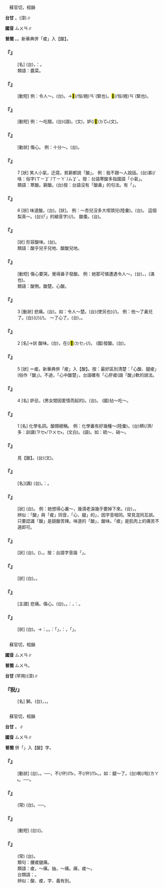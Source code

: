 
=={{ruby|酸|ㄙㄨㄢ}}==

　蘇官切，桓韻

'''台甘''' {{ruby|(文)|ㄙㄨㄢ}}。{{ruby|(語)|ㄙㆭ}}{{ruby|。|ㄙㄨㆪ}}(漳)∥

'''國音''' <rt>ㄙㄨㄢ</rt>∥

'''普閩''' {{ruby|(文)|ㄙㄨㄢ}}。{{ruby|(白)|ㄙㆭ}}。新華典併「痠」入【酸】。

    

==='''『{{ruby|酸|ㄙㄨㄢ}}{{ruby|菜|ㄘㄞˋ}}』'''===
: [名] (台){{ruby|鹹|ㄍㄧㆰˊ}}{{ruby|菜|ㄘㄞ˪}}，{{ruby|罕|ㄏㄢˋ}}{{ruby|講|ㄍㆲˋ}}{{ruby|→|ㄍㆲ}}：{{ruby|酸|ㄙㆭ}}{{ruby|菜|ㄘㄞ˪}}。
:類語：醬菜。
:
    

==='''『{{ruby|酸|ㄙㄨㄢ}}{{ruby|楚|ㄔㄨˇ}}』'''===
: [動短] 例：令人～。(台){{ruby|使|ㄙㄨˋ}}{{ruby|人|ㄌㄤˊ}}{{ruby|心|ㄒㄧㆬ}}{{ruby|酸|ㄙㆭ}}。{{ruby|心|ㄒㄧㆬ}}{{ruby|頭|ㄊㄠˊ}}{{ruby|艱|ㄍㄢ}}{{ruby|難|ㄌㄢˊ}}→{{ruby|艱|ㄍㄢ}}<mark>&#xffee0;</mark>(/恒/緪)<rt>ㄢˊ</rt>(緊也)。<mark>&#xffee0;</mark>(/恒/緪)<rt>ㄢˊ</rt>(緊也)。
    

==='''『{{ruby|拈|ㄋㄧㄢ}}{{ruby|酸|ㄙㄨㄢ}}』'''===
: [動短] 例：～吃醋。(台){{ruby|食|ㄐㄧㄚㆷ ͘}}{{ruby|醋|ㄘㆦ˪}}(語)。{{ruby|妒|ㄉㆦ˪}}{{ruby|忌|ㄎㄧ˫}}(文)，{{ruby|嫉|ㄐㄧㆵ ͘}}妒(/<mark>&#xf94fd;</mark>)<rt>ㄉㆦ˪</rt>(文)。
    

==='''『{{ruby|悲|ㄅㄟ}}{{ruby|酸|ㄙㄨㄢ}}』'''===
: [動狀] 傷心。 例：十分～。(台){{ruby|真|ㄐㄧㄣ}}{{ruby|傷|ㄒㄧㆲ}}{{ruby|心|ㄒㄧㆬ}}。
    

==='''『{{ruby|酸|ㄙㄨㄢ}}』'''===
:7  [狀] 笑人小氣，迂腐，貧窮都說「酸」。 例：我不跟～人說話。(台){{ruby|<mark>&#xf8fbe;</mark>|ㄏㄧㆵ}}{{ruby|丌|ㆤ}}{{ruby|人|ㄌㄤˊ}}{{ruby|寒|ㄏㄢˊ}}{{ruby|酸|ㄙㄨㄢ}}{{ruby|我|ㆣㄨㄚˋ}}{{ruby|無|ㆠㄜˊ}}甚(/啥：俗字)<rt>ㄒㄧㆩˋ/ㄒㄧㄚˋ/ㄙㆩˋ</rt>{{ruby|愛|ㄞ˪}}{{ruby|含|ㄏㆰ}}{{ruby|伊|ㄧ}}{{ruby|講|ㄍㆲˋ}}{{ruby|→|ㄍㆲ}}{{ruby|話|ㄨㆤ˫}}。按：台語寒酸多指國語「小氣」。
:類語：寒酸。窮酸。(台)按：台語沒有「酸鼻」的句法。有「{{ruby|嚨|ㄋㄚˊ/ㄌㄚˊ}}{{ruby|喉|ㄠˊ}}{{ruby|<mark>&#xffbc3;</mark>|ㄉㆪ˫}}」。
:
    

==='''『{{ruby|酸|ㄙㄨㄢ}}』'''===
:6  [狀] 味道酸。(台){{ruby|味|ㆠㄧ˫}}{{ruby|酸|ㄙㆭ}}。{{ruby|酸|ㄙㆭ}}{{ruby|酸|ㄙㆭ}}[狀]。 例：～杏兒沒多大喫頭兒(陸彙)。(台){{ruby|酸|ㄙㆭ}}{{ruby|杏|ㄏㄧㄥ˫}}{{ruby|無|ㆠㄜˊ}}{{ruby|<mark>&#xffa42;</mark>|ㄍㄚㆷ}}{{ruby|若|ㄌㄨㄚ˫/ㆣㄨㄚ˫}}{{ruby|好|ㄏㄜˋ}}{{ruby|食|ㄐㄧㄚㆷ ͘}}。 這個梨真～。(台){{ruby|<mark>&#xffb50;</mark>|ㄐㄧㆵ}}(「{{ruby|此|ㄐㄧˋ}}{{ruby|一|ㄐㄧㆵ ͘}}」的縮音字)(/{{ruby|此|ㄐㄧㆵ}}){{ruby|粒|ㄌㄧㄚㆴ ͘}}{{ruby|梨|ㄌㄞˊ}}{{ruby|仔|ㄚ}}{{ruby|真|ㄐㄧㄣ}}{{ruby|酸|ㄙㆭ}}。 酸棗。(台){{ruby|酸|ㄙㆭ}}{{ruby|棗|ㄗㄜˋ}}{{ruby|仔|ㄚ}}。
    

==='''『{{ruby|酸|ㄙㄨㄢ}}{{ruby|溜|ㄌㄧㄡ}}』'''===
: [狀] 形容酸味。(台){{ruby|酸|ㄙㆭ}}{{ruby|溜|ㄫㄧㄨㆷ}}{{ruby|溜|ㄫㄧㄨㆷ}}。
:類語：酸乎兒乎兒地、酸酸兒地。
:
    

==='''『{{ruby|酸|ㄙㄨㄢ}}{{ruby|鼻|ㄅㄧˊ}}』'''===
: [動短] 傷心要哭。覺得鼻子發酸。 例：她那可憐遭遇令人～。(台){{ruby|伊|ㄧ}}{{ruby|<mark>&#xf9075;</mark>|ㄏㄧㄚㆷ}}{{ruby|恁|ㄌㄧㄣ˪}}{{ruby|可|ㄎㄜˋ}}{{ruby|憐|ㄌㄧㄢˊ}}，{{ruby|看|ㄎㄨㆩ˪}}{{ruby|著|ㄉㄧㄜㆷ ͘}}{{ruby|會|ㄨㆤ˫/ㆤ˫}}{{ruby|心|ㄒㄧㆬ}}{{ruby|頭|ㄊㄠˊ}}{{ruby|酸|ㄙㆭ}}，{{ruby|嚨|ㄌㄚˊ}}{{ruby|喉|ㄠˊ}}{{ruby|<mark>&#xffa49;</mark>|ㆠㆤㆷ/ㆠㄨㆤㆷ}}{{ruby|<mark>&#xffbc3;</mark>|ㄉㆪ˫}}(滿也){{ruby|起|·ㄎㄧˋ}}{{ruby|來|·ㄌㄞˊ}}。
:類語：酸惻。酸楚。心酸。
:
    

==='''『{{ruby|酸|ㄙㄨㄢ}}』'''===
:3  [動狀] 悲痛。(台){{ruby|心|ㄒㄧㆬ}}{{ruby|酸|ㄙㆭ}}。如：令人～楚。(台){{ruby|付|ㄏㆦ˫}}(使另也)(/{{ruby|害|ㄏㄞ˫}}){{ruby|人|ㄌㄤˊ}}{{ruby|心|ㄒㄧㆬ}}{{ruby|酸|ㄙㆭ}}。 例：他～了鼻兒了。(台){{ruby|伊|ㄧ}}({{ruby|聽|ㄊㄧㆩ}}{{ruby|著|ㄉㄧㄜㆷ ͘}}{{ruby|某|ㆠㆦˋ}}{{ruby|某|ㆠㆦˋ}}{{ruby|載|ㄉㄞ˫}}(/{{ruby|戴|ㄉㄞ˪}}){{ruby|事|ㄐㄧ˪}}(/{{ruby|事|ㄉㄞ˫}}{{ruby|情|ㄐㄧ˪}}){{ruby|心|ㄒㄧㆬ}}{{ruby|酸|ㄙㆭ/ㄙㄨㆪ}}。 ～了心了。(台){{ruby|心|ㄒㄧㆬ}}{{ruby|酸|ㄙㆭ}}，{{ruby|悲|ㄅㄧ}}{{ruby|傷|ㄒㄧㆲ}}。
:
    

==='''『{{ruby|酸|ㄙㄨㄢ}}』'''===
:2  [名]→狀 酸味。(台){{ruby|一|ㄐㄧㆵ ͘}}{{ruby|種|ㄐㄧㆲˋ}}{{ruby|親|ㄑㄧㄣ}}{{ruby|像|ㄑㄧㆧ˫/ㄑㄧㆫ˫}}{{ruby|醋|ㄘㆦ˪}}{{ruby|<mark>&#xf8fbe;</mark>|ㄏㄧㆵ}}{{ruby|款|ㄎㄨㄢˋ}}{{ruby|丌|ㆤ}}{{ruby|味|ㆠㄧ˫}}，{{ruby|食|ㄐㄧㄚㆷ ͘}}{{ruby|物|ㄇㄧㆷ ͘/ㄇㆭㆷ ͘}}在(/<mark>&#xf9549;</mark>)<rt>ㄉㆤㆷ</rt>{{ruby|<mark>&#xffa49;</mark>|ㆠㆤㆷ/ㆠㄨㆤㆷ}}{{ruby|臭|ㄘㄠ˪}}{{ruby|去|ㄎㄧ˪}}(/{{ruby|<mark>&#xffbd2;</mark>|ㄠ˪}}{{ruby|去|ㄎㄧ˪}}){{ruby|先|ㄒㄧㄥ}}{{ruby|有|ㄨ˫}}{{ruby|酸|ㄙㆭ}}{{ruby|味|ㆠㄧ˫}}。 (國)發酸。(台){{ruby|臭|ㄘㄠ˪}}{{ruby|酸|ㄙㆭ/ㄙㄨㆪ}}。
:
    

==='''『{{ruby|酸|ㄙㄨㄢ}}』'''===
:5  [狀] ＝痠。新華典併「痠」入【酸】。按：最好區別清楚：「心酸、腿痠」(俗作「酸」)。不過，「心中酸楚」，台語確有「心肝痠(諧「酸」)軟的說法。
    

==='''『{{ruby|酸|ㄙㄨㄢ}}』'''===
:4  [名] 妒忌，(男女間因愛情而起的)。(台){{ruby|食|ㄐㄧㄚㆷ ͘}}{{ruby|醋|ㄘㆦ˪}}。 (國)拈～吃～。
    

==='''『{{ruby|酸|ㄙㄨㄢ}}』'''===
:1  [名] 化學名詞。酸類總稱。 例：化學裏有好幾種～(陸彙)。(台){{ruby|化|ㄏㄨㄚ˪}}{{ruby|學|ㄏㄚㆶ ͘}}{{ruby|元|ㆣㄨㄢˊ}}{{ruby|素|ㄙㆦ˪}}{{ruby|內|ㄌㄞ˫}}{{ruby|面|ㆠㄧㄣ˫}}{{ruby|有|ㄨ˫}}{{ruby|真|ㄐㄧㄣ}}穧(/濟/多：訓讀)<rt>ㄗㆤ˫/ㄗㄨㆤ˫</rt>{{ruby|種|ㄐㄧㆲˋ}}{{ruby|丌|ㆤ}}{{ruby|酸|ㄙㆭ}}。{{ruby|酸|ㄙㄨㄢ}}(文白)。{{ruby|酸|ㄙㆭ}}(語)。如：硫～、硝～。
    

==='''『{{ruby|草|ㄘㄠˇ}}{{ruby|酸|ㄙㄨㄢ}}』'''===
:  見【{{ruby|蓨|ㄒㄧㄨ}}酸】。(台){{ruby|蓨|ㄒㄧㄨ}}{{ruby|酸|ㄙㆭ/ㄙㄨㄢ}}(文)。{{ruby|草|ㄘㄜˋ}}{{ruby|酸|ㄙㆭ/ㄙㄨㄢ}}
    

==='''『{{ruby|酸|ㄙㄨㄢ}}{{ruby|秀|ㄒㄧㄡˋ}}{{ruby|才|ㄘㄞˊ}}』'''===
: [名](諷) (台){{ruby|貶|ㄅㄧㄢˋ}}。{{ruby|稱|ㄑㄧㄥ}}：{{ruby|淤|ㄨ˪}}{{ruby|滯|ㄉㄨ˪}}{{ruby|不|ㄅㄨㆵ}}{{ruby|通|ㄊㆲ}}{{ruby|人|ㆢㄧㄣˊ/ㄌㄧㄣˊ}}{{ruby|情|ㄐㄧㄥˊ}}{{ruby|丌|ㆤ}}{{ruby|讀|ㄊㄚㆶ ͘}}{{ruby|冊|ㄘㆤㆷ}}{{ruby|人|ㄌㄤˊ}}。
    

==='''『{{ruby|酸|ㄙㄨㄢ}}{{ruby|不|ㄅㄨˋ}}{{ruby|溜|ㄌㄧㄡ}}{{ruby|秋|ㄑㄧㄡ}}』'''===
: [狀] (台){{ruby|心|ㄒㄧㆬ}}{{ruby|肝|ㄍㄨㆩ}}{{ruby|艱|ㄍㄢ}}{{ruby|難|ㄢˊ}}。 例：她想得心裏～，幾滴老淚幾乎要掉下來。(台){{ruby|伊|ㄧ}}{{ruby|想|ㄒㄧㆫ˫/ㄒㄧㆧ˫}}{{ruby|到|ㄍㄚㆷ}}{{ruby|心|ㄒㄧㆬ}}{{ruby|肝|ㄍㄨㆩ}}{{ruby|艱|ㄍㄢ}}{{ruby|難|ㄢˊ}}，{{ruby|幾|ㄍㄨㄧˋ}}{{ruby|滴|ㄉㄧㆷ}}{{ruby|目|ㆠㄚㆶ ͘}}{{ruby|屎|ㄙㄞˋ}}{{ruby|強|ㄍㄧㆲˊ}}{{ruby|強|ㄍㄧㆲˊ}}{{ruby|<mark>&#xffa49;</mark>|ㆠㆤㆷ/ㆠㄨㆤㆷ}}{{ruby|滴|ㄉㄧㆷ}}{{ruby|落|ㄌㄜㆷ ͘}}{{ruby|來|·ㄌㄞˊ}}。
:辨似：「酸」與「痠」同音，「心{{ruby|酸|ㄙㄨㄢ}}、腿{{ruby|痠|ㄙㄨㄢ}}」的{{ruby|「|ㄙㄨㄢ}}」，因字音相同。常見混同互誤。只要認識「酸」是甜酸苦辣。味道的「酸」，酸味。「痠」是肌肉上的痛苦不適即可。
:
    

==='''『{{ruby|寒|ㄏㄢˊ}}{{ruby|酸|ㄙㄨㄢ}}』'''===
: [狀] (台){{ruby|寒|ㄏㄢˊ}}{{ruby|酸|ㄙㄨㄢ}}。{{ruby|古|ㄍㆦˋ}}{{ruby|早|ㄗㄚˋ}}({{ruby|譏|ㄍㄧ}}){{ruby|笑|ㄑㄧㄜ˪}}{{ruby|讀|ㄊㄚㆶ ͘}}{{ruby|冊|ㄘㆤㆷ}}{{ruby|人|ㄌㄤˊ}}{{ruby|散|ㄙㄢˋ}}{{ruby|赤|ㄑㄧㄚㆷ}}，{{ruby|小|ㄒㄧㄜˋ}}{{ruby|氣|ㄎㄧ˪}}{{ruby|<mark>&#xffa45;</mark>|ㆠㆤ˫/ㆠㄨㆤ˫}}{{ruby|大|ㄉㄞ˫}}{{ruby|方|ㄏㆲ}}{{ruby|丌|ㆤ}}{{ruby|款|ㄎㄨㄢˋ}}。按：台語字音諧「{{ruby|寒|ㄏㄢˊ}}{{ruby|暄|ㄙㄨㄢ}}」。
    

==='''『{{ruby|窮|ㄑㄩㄥˊ}}{{ruby|酸|ㄙㄨㄢ}}』'''===
: [狀] (台){{ruby|窮|ㄍㄧㄥˊ}}{{ruby|酸|ㄙㆭ}}。{{ruby|笑|ㄑㄧㄜ˪}}{{ruby|讀|ㄊㄚㆶ ͘}}{{ruby|冊|ㄘㆤㆷ}}{{ruby|人|ㄌㄤˊ}}{{ruby|迂|ㄨ˪}}{{ruby|滯|ㄉㄨ˪}}{{ruby|拘|ㄎㄨ}}{{ruby|守|ㄒㄧㄨˋ}}{{ruby|丌|ㆤ}}{{ruby|款|ㄎㄨㄢˋ}}。
    

==='''『{{ruby|心|ㄒㄧㄣ}}{{ruby|酸|ㄙㄨㄢ}}』'''===
: [主謂] 悲痛。傷心。(台){{ruby|心|ㄒㄧㆬ}}{{ruby|酸|ㄙㆭ}}。{{ruby|心|ㄒㄧㆬ}}{{ruby|肝|ㄍㄨㆩ}}{{ruby|艱|ㄍㄢ}}{{ruby|難|ㄢˊ}}{{ruby|←|ㄌㄢˊ}}。{{ruby|按|ㄢ˪}}：{{ruby|酸|ㄙㆭ}}，{{ruby|諧|ㄏㄞˊ}}：{{ruby|痠|ㄙㆭ}}。
    

==='''『{{ruby|辛|ㄒㄧㄣ}}{{ruby|酸|ㄙㄨㄢ}}』'''===
: [狀] (台){{ruby|蘞|ㄏㄧㆰ}}{{ruby|合|ㄍㄚㆷ}}{{ruby|酸|ㄙㆭ}}。→{{ruby|比|ㄅㄧˋ}}{{ruby|喻|ㆡㄨ˫/ㄌㄨ˫}}：{{ruby|悲|ㄅㄧ}}{{ruby|傷|ㄒㄧㆲ}}{{ruby|痛|ㄊㄧㆩ˪}}。{{ruby|痛|ㄊㆲ˪}}{{ruby|苦|ㄎㆦˋ}}。{{ruby|按|ㄢ˪}}：{{ruby|像|ㄑㄧㆧ˫/ㄑㄧㆫ˫}}「{{ruby|食|ㄐㄧㄚㆷ ͘}}{{ruby|苦|ㄎㆦˋ}}」，{{ruby|是|ㄒㄧ˫}}：{{ruby|食|ㄐㄧㄚㆷ ͘}}{{ruby|著|ㄉㄧㄜㆷ ͘}}{{ruby|苦|ㄎㆦˋ}}{{ruby|味|ㆠㄧ˫}}，{{ruby|亦|ㄧㄚㆷ ͘}}{{ruby|是|ㄒㄧ˫}}{{ruby|轉|ㄗㄨㄢˋ}}{{ruby|指|ㄐㄧˋ}}{{ruby|受|ㄒㄧㄨ˫}}{{ruby|著|ㄉㄧㄜㆷ ͘}}「{{ruby|苦|ㄎㆦˋ}}{{ruby|痛|ㄊㄤ˪}}」{{ruby|丌|ㆤ}}{{ruby|經|ㄍㄧㄥ}}{{ruby|驗|ㆣㄧㆰ˫}}。
    

=={{ruby|狻|ㄙㄨㄢ}}==

　蘇官切，桓韻

'''國音''' <rt>ㄙㄨㄢ</rt>∥

'''普閩''' <rt>ㄙㄨㄢ</rt>。

'''台甘''' {{ruby|(文)|ㄙㄨㄢ}}(罕用){{ruby|。|ㄙㄨㆩ}}(漳)∥

    

==='''『{{ruby|狻|ㄙㄨㄢ}}猊/{{ruby|麑|ㄋㄧˊ}}』'''===
: [名] 獅{{ruby|子|·ㄗˇ}}。(台){{ruby|狻|ㄙㄨㄢ}}{{ruby|猊|ㆣㆤˊ}}，{{ruby|傳|ㄊㄨㄢˊ}}{{ruby|說|ㄙㄨㆤㆷ}}{{ruby|上|ㄒㄧㆲ˫}}{{ruby|丌|ㆤ}}{{ruby|猛|ㆠㄧㄥˋ}}{{ruby|獸|ㄒㄧㄨ˪}}，{{ruby|虎|ㄏㆦˋ}}{{ruby|獅|ㄙㄞ}}{{ruby|之|ㄐㄧ}}{{ruby|類|ㄌㄨㄧ˫}}。
    

=={{ruby|痠|ㄙㄨㄢ}}==

　蘇官切，桓韻

'''台甘''' {{ruby|(文)|ㄙㄨㄢ}}。{{ruby|(語)|ㄙㆭ}}∥

'''國音''' <rt>ㄙㄨㄢ</rt>∥

'''普閩''' 併「{{ruby|痠|ㄙㄨㄢ}}」入【酸】字。

    

==='''『{{ruby|痠|ㄙㄨㄢ}}』'''===
: [動狀] (台){{ruby|痠|ㄙㆭ}}，{{ruby|痠|ㄙㆭ}}{{ruby|軟|ㄋㆭˋ}}。──{{ruby|因|ㄧㄣ}}{{ruby|為|ㄨㄧ˫}}{{ruby|過|ㄍㄨㆤ˪/ㄍㆤ˪}}{{ruby|度|ㄉㆦ˫}}{{ruby|丌|ㆤ}}{{ruby|疲|ㄆㄧˊ}}{{ruby|勞|ㄌㄜˊ}}{{ruby|或|ㄧㄚㆷ ͘}}{{ruby|是|ㄒㄧ˫}}{{ruby|破|ㄆㄨㄚ˪}}{{ruby|病|ㄅㆪ˫/ㄅㆥ˫}}{{ruby|所|ㄙㆦˋ}}{{ruby|引|ㄧㄣˋ}}{{ruby|起|ㄎㄧˋ}}{{ruby|丌|ㆤ}}{{ruby|骨|ㄍㄨㆵ}}{{ruby|肉|ㆠㄚㆷ}}{{ruby|丌|ㆤ}}{{ruby|微|ㆠㄧˊ}}{{ruby|痛|ㄊㄧㆩ˪}}，{{ruby|講|ㄍㆲˋ}}{{ruby|→|ㄍㆲ}}{{ruby|痛|ㄊㄧㆩ˪}}{{ruby|又|ㄧㄨ˫}}不(/伓)<rt>ㆬ˫</rt>{{ruby|是|ㄒㄧ˫}}{{ruby|疼|ㄊㄧㆩ˪}}，{{ruby|講|ㄍㆲˋ}}{{ruby|→|ㄍㆲ}}{{ruby|是|ㄒㄧ˫}}{{ruby|麻|ㄇㄨㄚˊ}}{{ruby|又|ㄧㄨ˫}}{{ruby|亦|ㄧㄚㆷ ͘}}不(/伓)<rt>ㆬ˫</rt>{{ruby|是|ㄒㄧ˫}}。{{ruby|是|ㄒㄧ˫}}{{ruby|一|ㄐㄧㆵ ͘}}{{ruby|種|ㄐㄧㆲˋ}}{{ruby|丌|ㆤ}}{{ruby|無|ㆠㄜˊ}}{{ruby|力|ㄌㄚㆵ ͘}}{{ruby|感|ㄍㆰˋ}}。如：腿～了。(台){{ruby|行|ㄍㄧㆩˊ}}{{ruby|真|ㄐㄧㄣ}}{{ruby|遠|ㄏㆭ˫}}{{ruby|骹|ㄎㄚ}}{{ruby|骨|ㄍㄨㆵ}}{{ruby|痠|ㄙㆭ}}{{ruby|軟|ㄋㆭˋ}}喇(/啦)<rt>ㄌㄚ˪</rt>。──{{ruby|無|ㆠㄜˊ}}{{ruby|力|ㄌㄚㆵ ͘}}{{ruby|通|ㄊㄤ}}{{ruby|行|ㄍㄧㆩˊ}}。
    

==='''『{{ruby|痠|ㄙㄨㄢ}}{{ruby|軟|ㄖㄨㄢˇ}}{{ruby|無|ㄨˊ}}{{ruby|力|ㄌㄧˋ}}』'''===
: (常) (台){{ruby|痠|ㄙㆭ}}{{ruby|軟|ㄋㆭˋ}}{{ruby|無|ㆠㄜˊ}}{{ruby|力|ㄌㄚㆵ ͘}}。──{{ruby|酥|ㄙㄨ}}{{ruby|麻|ㄇㄚˊ}}。
    

==='''『{{ruby|發|ㄈㄚ}}{{ruby|痠|ㄙㄨㄢ}}』'''===
: [動短] (台)({{ruby|起|ㄎㄧˋ}}){{ruby|痠|ㄙㆭ}}{{ruby|軟|ㄋㆭˋ}}。
    

==='''『{{ruby|腰|ㄧㄠ}}{{ruby|痠|ㄙㄨㄢ}}{{ruby|背|ㄅㄟˋ}}{{ruby|痛|ㄊㄨㄥˋ}}』'''===
: (常) (台){{ruby|腰|ㄧㄜ}}{{ruby|痠|ㄙㆭ}}{{ruby|骨|ㄍㄨㆵ}}{{ruby|疼|ㄊㄧㆩ˪}}。
:類句：腰痠腿痛。
:
:類語：痠，～痛。抽，～痛。痛，痠～。
:
:台類語：{{ruby|<mark>&#xffea2;</mark>|ㄉㄧㄨㆷ}}。
:
:辨似：酸、痠，字、義有別。
:
    
